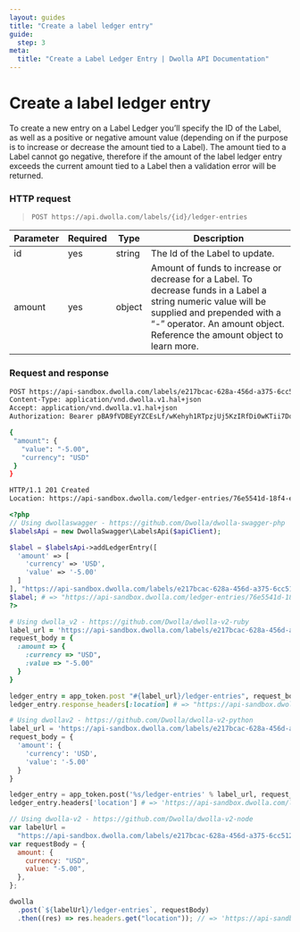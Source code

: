 ```yaml
---
layout: guides
title: "Create a label ledger entry"
guide:
  step: 3
meta:
  title: "Create a Label Ledger Entry | Dwolla API Documentation"
---
```


# Create a label ledger entry

To create a new entry on a Label Ledger you’ll specify the ID of the Label, as well as a positive or negative amount value (depending on if the purpose is to increase or decrease the amount tied to a Label). The amount tied to a Label cannot go negative, therefore if the amount of the label ledger entry exceeds the current amount tied to a Label then a validation error will be returned.

### HTTP request

> `POST https://api.dwolla.com/labels/{id}/ledger-entries`

| Parameter | Required | Type   | Description                                                                                                                                                                                                               |
| --------- | -------- | ------ | ------------------------------------------------------------------------------------------------------------------------------------------------------------------------------------------------------------------------- |
| id        | yes      | string | The Id of the Label to update.                                                                                                                                                                                            |
| amount    | yes      | object | Amount of funds to increase or decrease for a Label. To decrease funds in a Label a string numeric value will be supplied and prepended with a “-” operator. An amount object. Reference the amount object to learn more. |

### Request and response

```bash
POST https://api-sandbox.dwolla.com/labels/e217bcac-628a-456d-a375-6cc51230616f/ledger-entries
Content-Type: application/vnd.dwolla.v1.hal+json
Accept: application/vnd.dwolla.v1.hal+json
Authorization: Bearer pBA9fVDBEyYZCEsLf/wKehyh1RTpzjUj5KzIRfDi0wKTii7DqY

{
 "amount": {
   "value": "-5.00",
   "currency": "USD"
 }
}

HTTP/1.1 201 Created
Location: https://api-sandbox.dwolla.com/ledger-entries/76e5541d-18f4-e811-8112-e8dd3bececa8
```

```php
<?php
// Using dwollaswagger - https://github.com/Dwolla/dwolla-swagger-php
$labelsApi = new DwollaSwagger\LabelsApi($apiClient);

$label = $labelsApi->addLedgerEntry([
  'amount' => [
    'currency' => 'USD',
    'value' => '-5.00'
  ]
], "https://api-sandbox.dwolla.com/labels/e217bcac-628a-456d-a375-6cc51230616f");
$label; # => "https://api-sandbox.dwolla.com/ledger-entries/76e5541d-18f4-e811-8112-e8dd3bececa8"
?>
```

```ruby
# Using dwolla_v2 - https://github.com/Dwolla/dwolla-v2-ruby
label_url = 'https://api-sandbox.dwolla.com/labels/e217bcac-628a-456d-a375-6cc51230616f'
request_body = {
  :amount => {
    :currency => "USD",
    :value => "-5.00"
  }
}

ledger_entry = app_token.post "#{label_url}/ledger-entries", request_body
ledger_entry.response_headers[:location] # => "https://api-sandbox.dwolla.com/ledger-entries/76e5541d-18f4-e811-8112-e8dd3bececa8"
```

```python
# Using dwollav2 - https://github.com/Dwolla/dwolla-v2-python
label_url = 'https://api-sandbox.dwolla.com/labels/e217bcac-628a-456d-a375-6cc51230616f'
request_body = {
  'amount': {
    'currency': 'USD',
    'value': '-5.00'
  }
}

ledger_entry = app_token.post('%s/ledger-entries' % label_url, request_body)
ledger_entry.headers['location'] # => 'https://api-sandbox.dwolla.com/ledger-entries/76e5541d-18f4-e811-8112-e8dd3bececa8'
```

```javascript
// Using dwolla-v2 - https://github.com/Dwolla/dwolla-v2-node
var labelUrl =
  "https://api-sandbox.dwolla.com/labels/e217bcac-628a-456d-a375-6cc51230616f";
var requestBody = {
  amount: {
    currency: "USD",
    value: "-5.00",
  },
};

dwolla
  .post(`${labelUrl}/ledger-entries`, requestBody)
  .then((res) => res.headers.get("location")); // => 'https://api-sandbox.dwolla.com/ledger-entries/76e5541d-18f4-e811-8112-e8dd3bececa8'
```
